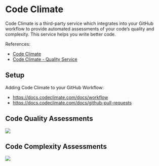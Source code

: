 
# Code Climate

Code Climate is a third-party service which integrates into your GitHub workflow to provide automated assessments of your code's quality and complexity. This service helps you write better code.

References:

  + [Code Climate](https://codeclimate.com/)
  + [Code Climate - Quality Service](https://codeclimate.com/quality/)

## Setup

Adding Code Climate to your GitHub Workflow:

  + <https://docs.codeclimate.com/docs/workflow>
  + <https://docs.codeclimate.com/docs/github-pull-requests>

## Code Quality Assessments


![](./../images/code-climate/codebase-summary.png)

## Code Complexity Assessments


![](./../images/code-climate/complexity-issues.png)

